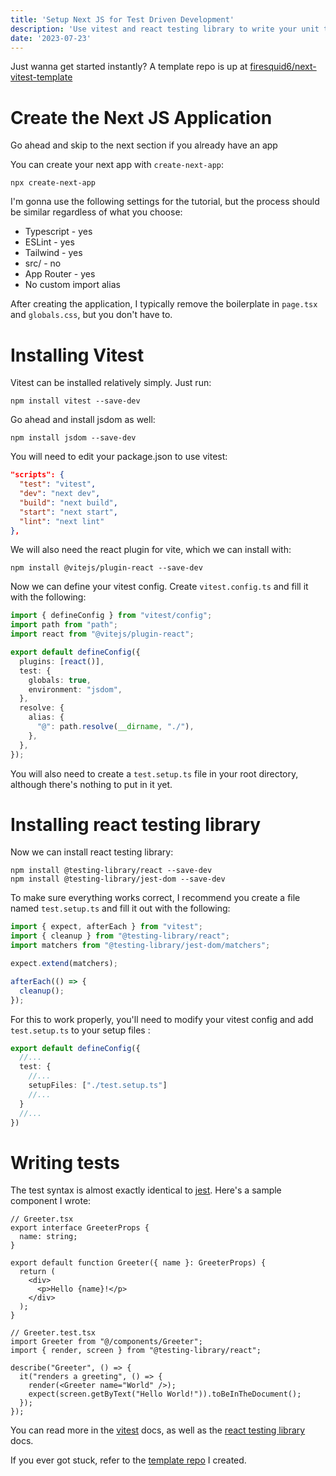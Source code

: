 ```yaml
---
title: 'Setup Next JS for Test Driven Development'
description: 'Use vitest and react testing library to write your unit tests'
date: '2023-07-23'
---
```


Just wanna get started instantly? A template repo is up at [firesquid6/next-vitest-template](https://github.com/firesquid6/next-vitest-template)

# Create the Next JS Application
Go ahead and skip to the next section if you already have an app

You can create your next app with `create-next-app`:
```
npx create-next-app
```
I'm gonna use the following settings for the tutorial, but the process should be similar regardless of what you choose:
- Typescript - yes
- ESLint - yes
- Tailwind - yes
- src/ - no
- App Router - yes
- No custom import alias

After creating the application, I typically remove the boilerplate in `page.tsx` and `globals.css`, but you don't have to.

# Installing Vitest
Vitest can be installed relatively simply. Just run:
```
npm install vitest --save-dev
```
Go ahead and install jsdom as well:
```
npm install jsdom --save-dev
```

You will need to edit your package.json to use vitest:
```json
"scripts": {
  "test": "vitest",
  "dev": "next dev",
  "build": "next build",
  "start": "next start",
  "lint": "next lint"
},
```

We will also need the react plugin for vite, which we can install with:
```
npm install @vitejs/plugin-react --save-dev
```
Now we can define your vitest config. Create `vitest.config.ts` and fill it with the following:
```ts
import { defineConfig } from "vitest/config";
import path from "path";
import react from "@vitejs/plugin-react";

export default defineConfig({
  plugins: [react()],
  test: {
    globals: true,
    environment: "jsdom",
  },
  resolve: {
    alias: {
      "@": path.resolve(__dirname, "./"),
    },
  },
});
```
You will also need to create a `test.setup.ts` file in your root directory, although there's nothing to put in it yet.

# Installing react testing library
Now we can install react testing library:
```
npm install @testing-library/react --save-dev 
npm install @testing-library/jest-dom --save-dev
```

To make sure everything works correct, I recommend you create a file named `test.setup.ts` and fill it out with the following:
```ts
import { expect, afterEach } from "vitest";
import { cleanup } from "@testing-library/react";
import matchers from "@testing-library/jest-dom/matchers";

expect.extend(matchers);

afterEach(() => {
  cleanup();
});

```

For this to work properly, you'll need to modify your vitest config and add `test.setup.ts` to your setup files :
```ts
export default defineConfig({
  //...
  test: {
    //...
    setupFiles: ["./test.setup.ts"]
    //...
  }
  //...
})
```

# Writing tests
The test syntax is almost exactly identical to [jest](https://jestjs.io/). Here's a sample component I wrote:
```tsx
// Greeter.tsx
export interface GreeterProps {
  name: string;
}

export default function Greeter({ name }: GreeterProps) {
  return (
    <div>
      <p>Hello {name}!</p>
    </div>
  );
}
```

```tsx
// Greeter.test.tsx
import Greeter from "@/components/Greeter";
import { render, screen } from "@testing-library/react";

describe("Greeter", () => {
  it("renders a greeting", () => {
    render(<Greeter name="World" />);
    expect(screen.getByText("Hello World!")).toBeInTheDocument();
  });
});

```

You can read more in the [vitest](https://vitest.dev/) docs, as well as the  [react testing library](https://testing-library.com/docs/react-testing-library/intro/) docs.

If you ever got stuck, refer to the [template repo](https://github.com/firesquid6/next-vitest-template) I created.